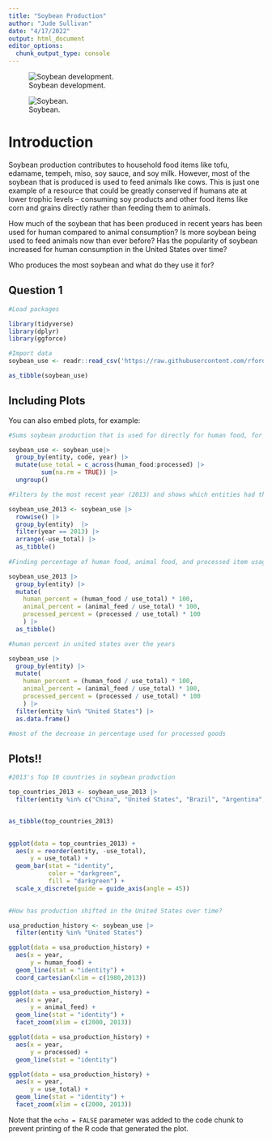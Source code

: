 ```yaml
---
title: "Soybean Production"
author: "Jude Sullivan"
date: "4/17/2022"
output: html_document
editor_options: 
  chunk_output_type: console
---
```

![Soybean development.](images/soybean_development.jpg)

![Soybean.](images/soybean_1.jpg)

# Introduction

Soybean production contributes to household food items like tofu, edamame, tempeh, miso, soy sauce, and soy milk. However, most of the soybean that is produced is used to feed animals like cows. This is just one example of a resource that could be greatly conserved if humans ate at lower trophic levels -- consuming soy products and other food items like corn and grains directly rather than feeding them to animals. 

How much of the soybean that has been produced in recent years has been used for human compared to animal consumption? Is more soybean being used to feed animals now than ever before? Has the popularity of soybean increased for human consumption in the United States over time?

Who produces the most soybean and what do they use it for?

## Question 1

```r
#Load packages

library(tidyverse)
library(dplyr)
library(ggforce)
```


```r
#Import data
soybean_use <- readr::read_csv('https://raw.githubusercontent.com/rfordatascience/tidytuesday/master/data/2021/2021-04-06/soybean_use.csv')

as_tibble(soybean_use)
```

## Including Plots

You can also embed plots, for example:

```r
#Sums soybean production that is used for directly for human food, for animal food, and that is processed into other items like vegetable oil and biofuel

soybean_use <- soybean_use|> 
  group_by(entity, code, year) |> 
  mutate(use_total = c_across(human_food:processed) |> 
         sum(na.rm = TRUE)) |> 
  ungroup()

#Filters by the most recent year (2013) and shows which entities had the greatest combined soybean production

soybean_use_2013 <- soybean_use |> 
  rowwise() |> 
  group_by(entity)  |>
  filter(year == 2013) |> 
  arrange(-use_total) |> 
  as_tibble()
 
#Finding percentage of human food, animal food, and processed item usage from the total

soybean_use_2013 |> 
  group_by(entity) |> 
  mutate(
    human_percent = (human_food / use_total) * 100,
    animal_percent = (animal_feed / use_total) * 100,
    processed_percent = (processed / use_total) * 100
    ) |> 
  as_tibble()

#human percent in united states over the years

soybean_use |> 
  group_by(entity) |> 
  mutate(
    human_percent = (human_food / use_total) * 100,
    animal_percent = (animal_feed / use_total) * 100,
    processed_percent = (processed / use_total) * 100
    ) |> 
  filter(entity %in% "United States") |> 
  as.data.frame()

#most of the decrease in percentage used for processed goods 

```

## Plots!!
```r
#2013's Top 10 countries in soybean production 

top_countries_2013 <- soybean_use_2013 |> 
  filter(entity %in% c("China", "United States", "Brazil", "Argentina", "India", "Germany", "Mexico", "Spain", "Paraguay", "Japan")) 


as_tibble(top_countries_2013)
  

ggplot(data = top_countries_2013) +
  aes(x = reorder(entity, -use_total),
      y = use_total) +
  geom_bar(stat = "identity",
           color = "darkgreen",
           fill = "darkgreen") +
  scale_x_discrete(guide = guide_axis(angle = 45))
  

#How has production shifted in the United States over time?

usa_production_history <- soybean_use |> 
  filter(entity %in% "United States")

ggplot(data = usa_production_history) +
  aes(x = year,
      y = human_food) +
  geom_line(stat = "identity") +
  coord_cartesian(xlim = c(1980,2013))

ggplot(data = usa_production_history) +
  aes(x = year,
      y = animal_feed) +
  geom_line(stat = "identity") +
  facet_zoom(xlim = c(2000, 2013))

ggplot(data = usa_production_history) +
  aes(x = year,
      y = processed) +
  geom_line(stat = "identity")

ggplot(data = usa_production_history) +
  aes(x = year,
      y = use_total) +
  geom_line(stat = "identity") +
  facet_zoom(xlim = c(2000, 2013))

```
Note that the `echo = FALSE` parameter was added to the code chunk to prevent printing of the R code that generated the plot.
